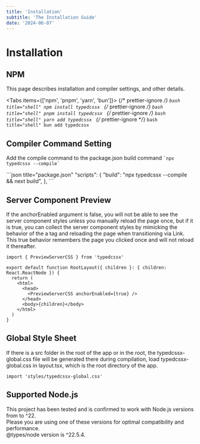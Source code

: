 ```yaml
---
title: 'Installation'
subtitle: 'The Installation Guide'
date: '2024-06-07'
---
```



<TocBot />

# Installation

## NPM

This page describes installation and compiler settings, and other details.

<Tabs items={['npm', 'pnpm', 'yarn', 'bun']}>
  {/* prettier-ignore */}
  <Tab>
    ```bash title="shell"
    npm install typedcssx
    ```
  </Tab>
  {/* prettier-ignore */}
  <Tab>
    ```bash title="shell"
    pnpm install typedcssx
    ```
  </Tab>
  {/* prettier-ignore */}
  <Tab>
    ```bash title="shell"
    yarn add typedcssx
    ```
  </Tab>
  {/* prettier-ignore */}
  <Tab>
    ```bash title="shell"
    bun add typedcssx
    ```
  </Tab>
</Tabs>

## Compiler Command Setting

Add the compile command to the package.json build command <code>\`npx typedcssx --compile\`</code>

<Tabs>
  <Tab>
  ```json title="package.json"
    "scripts": {
      "build": "npx typedcssx --compile && next build",
    },
  ```
  </Tab>
</Tabs>

## Server Component Preview
If the anchorEnabled argument is false, you will not be able to see the server component styles unless you manually reload the page once, but if it is true, you can collect the server component styles by mimicking the behavior of the a tag and reloading the page when transitioning via Link.  
This true behavior remembers the page you clicked once and will not reload it thereafter.
```tsx title="layout.tsx"
import { PreviewServerCSS } from 'typedcssx'

export default function RootLayout({ children }: { children: React.ReactNode }) {
  return (
    <html>
      <head>
        <PreviewServerCSS anchorEnabled={true} />
      </head>
      <body>{children}</body>
    </html>
  )
}    
```

## Global Style Sheet
If there is a src folder in the root of the app or in the root, the typedcssx-global.css file will be generated there during compilation, load typedcssx-global.css in layout.tsx, which is the root directory of the app.
<Tabs>
  <Tab>
```tsx title="layout.tsx"
import 'styles/typedcssx-global.css'
```
  </Tab>
</Tabs>

## Supported Node.js

This project has been tested and is confirmed to work with Node.js versions from to ^22.  
Please you are using one of these versions for optimal compatibility and performance.  
@types/node version is ^22.5.4.

